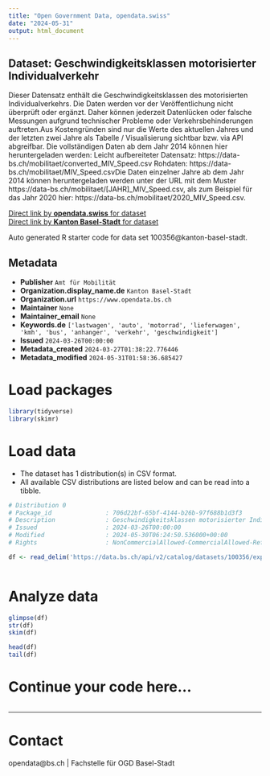 ```yaml
---
title: "Open Government Data, opendata.swiss"
date: "2024-05-31"
output: html_document
---
```


## Dataset: Geschwindigkeitsklassen motorisierter Individualverkehr

Dieser Datensatz enthält die Geschwindigkeitsklassen des motorisierten Individualverkehrs. Die Daten werden vor der Veröffentlichung nicht überprüft oder ergänzt. Daher können jederzeit Datenlücken oder falsche Messungen aufgrund technischer Probleme oder Verkehrsbehinderungen auftreten.Aus Kostengründen sind nur die Werte des aktuellen Jahres und der letzten zwei Jahre als Tabelle / Visualisierung sichtbar bzw. via API abgreifbar. Die vollständigen Daten ab dem Jahr 2014 können hier heruntergeladen werden: Leicht aufbereiteter Datensatz: https://data-bs.ch/mobilitaet/converted_MIV_Speed.csv Rohdaten: https://data-bs.ch/mobilitaet/MIV_Speed.csvDie Daten einzelner Jahre ab dem Jahr 2014 können heruntergeladen werden unter der URL mit dem Muster https://data-bs.ch/mobilitaet/[JAHR]_MIV_Speed.csv, als zum Beispiel für das Jahr 2020 hier: https://data-bs.ch/mobilitaet/2020_MIV_Speed.csv.

[Direct link by **opendata.swiss** for dataset](https://opendata.swiss/de/dataset/geschwindigkeitsklassen-motorisierter-individualverkehr)<br>
[Direct link by **Kanton Basel-Stadt** for dataset](https://data.bs.ch/explore/dataset/100356/)

Auto generated R starter code for data set 100356@kanton-basel-stadt.

## Metadata

- **Publisher** `Amt für Mobilität`
- **Organization.display_name.de** `Kanton Basel-Stadt`
- **Organization.url** `https://www.opendata.bs.ch`
- **Maintainer** `None`
- **Maintainer_email** `None`
- **Keywords.de** `['lastwagen', 'auto', 'motorrad', 'lieferwagen', 'kmh', 'bus', 'anhanger', 'verkehr', 'geschwindigkeit']`
- **Issued** `2024-03-26T00:00:00`
- **Metadata_created** `2024-03-27T01:38:22.776446`
- **Metadata_modified** `2024-05-31T01:58:36.685427`


# Load packages

```r

library(tidyverse)
library(skimr)

```

# Load data

-   The dataset has 1 distribution(s) in CSV format.
-   All available CSV distributions are listed below and can be read into a tibble.

```r

# Distribution 0
# Package_id               : 706d22bf-65bf-4144-b26b-97f688b1d3f3
# Description              : Geschwindigkeitsklassen motorisierter Individualverkehr (csv)
# Issued                   : 2024-03-26T00:00:00
# Modified                 : 2024-05-30T06:24:50.536000+00:00
# Rights                   : NonCommercialAllowed-CommercialAllowed-ReferenceRequired

df <- read_delim('https://data.bs.ch/api/v2/catalog/datasets/100356/exports/csv')



```

# Analyze data

```r

glimpse(df)
str(df)
skim(df)

head(df)
tail(df)

```

# Continue your code here...

```r

```

------------------------------------------------------------------------

# Contact

opendata@bs.ch | Fachstelle für OGD Basel-Stadt
